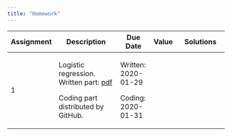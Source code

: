 ```yaml
---
title: "Homework"
---
```


+------------+--------------------------------------------------------------------------------------+---------------------------------+-------+---------------------------------------------------------------+
| Assignment | Description                                                                          | Due Date                        | Value | Solutions                                                     |
+============+======================================================================================+=================================+=======+===============================================================+
|    1       | Logistic regression.  Written part: [pdf](homework/hw1/hw1_written.pdf)              | Written: 2020-01-29             |       |                                                               |
|            |                                                                                      |                                 |       |                                                               |
|            | Coding part distributed by GitHub.                                                   | Coding: 2020-01-31              |       |                                                               |
+------------+--------------------------------------------------------------------------------------+---------------------------------+-------+---------------------------------------------------------------+
